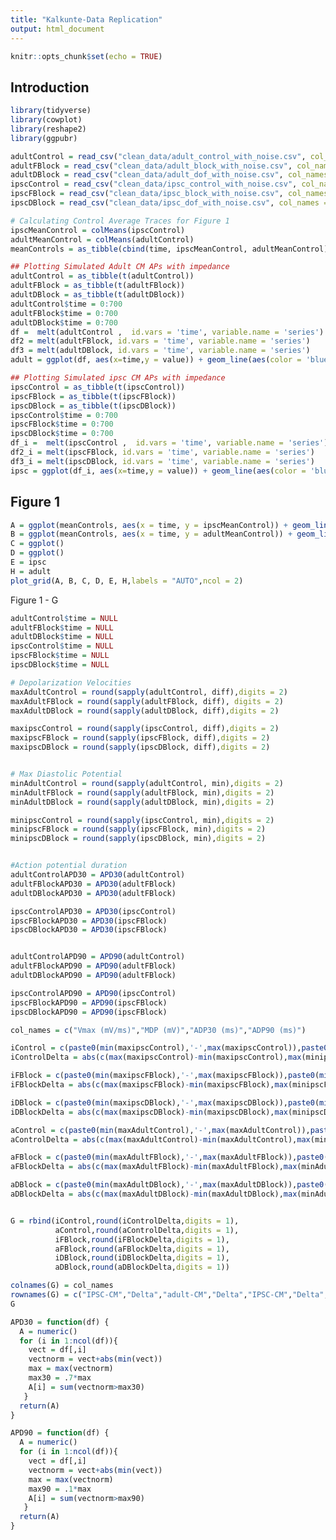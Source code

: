 ```yaml
---
title: "Kalkunte-Data Replication"
output: html_document
---
```


```r
knitr::opts_chunk$set(echo = TRUE)
```

## Introduction


```r
library(tidyverse)
library(cowplot)
library(reshape2)
library(ggpubr)
```

```r
adultControl = read_csv("clean_data/adult_control_with_noise.csv", col_names=FALSE)
adultFBlock = read_csv("clean_data/adult_block_with_noise.csv", col_names = FALSE)
adultDBlock = read_csv("clean_data/adult_dof_with_noise.csv", col_names = FALSE)
ipscControl = read_csv("clean_data/ipsc_control_with_noise.csv", col_names = FALSE)
ipscFBlock = read_csv("clean_data/ipsc_block_with_noise.csv", col_names = FALSE)
ipscDBlock = read_csv("clean_data/ipsc_dof_with_noise.csv", col_names = FALSE)

# Calculating Control Average Traces for Figure 1
ipscMeanControl = colMeans(ipscControl)
adultMeanControl = colMeans(adultControl)
meanControls = as_tibble(cbind(time, ipscMeanControl, adultMeanControl))

## Plotting Simulated Adult CM APs with impedance
adultControl = as_tibble(t(adultControl))
adultFBlock = as_tibble(t(adultFBlock))
adultDBlock = as_tibble(t(adultDBlock))
adultControl$time = 0:700
adultFBlock$time = 0:700
adultDBlock$time = 0:700
df =  melt(adultControl ,  id.vars = 'time', variable.name = 'series')
df2 = melt(adultFBlock, id.vars = 'time', variable.name = 'series')
df3 = melt(adultDBlock, id.vars = 'time', variable.name = 'series')
adult = ggplot(df, aes(x=time,y = value)) + geom_line(aes(color = 'blue')) + geom_line(data = df2, aes(x = time, y=value,color = 'green')) + geom_line(data = df3, aes(x = time, y=value,color = 'purple')) + xlab("Time(ms)")+ ylab("Membrane Potential (mV)") + scale_colour_manual(name = '', values =c('blue'='blue','green'='green','purple'='purple'), labels = c('Control','1-50% Ikr Block', 'Dofetilide Ikr Block'))

## Plotting Simulated ipsc CM APs with impedance
ipscControl = as_tibble(t(ipscControl))
ipscFBlock = as_tibble(t(ipscFBlock))
ipscDBlock = as_tibble(t(ipscDBlock))
ipscControl$time = 0:700
ipscFBlock$time = 0:700
ipscDBlock$time = 0:700
df_i =  melt(ipscControl ,  id.vars = 'time', variable.name = 'series')
df2_i = melt(ipscFBlock, id.vars = 'time', variable.name = 'series')
df3_i = melt(ipscDBlock, id.vars = 'time', variable.name = 'series')
ipsc = ggplot(df_i, aes(x=time,y = value)) + geom_line(aes(color = 'blue')) + geom_line(data = df2_i, aes(x = time, y=value,color = 'green')) + geom_line(data = df3_i, aes(x = time, y=value,color = 'purple')) ++ xlab("Time(ms)")+ ylab("Membrane Potential (mV)") + scale_colour_manual(name = '', values =c('blue'='blue','green'='green','purple'='purple'), labels = c('Control','1-50% Ikr Block', 'Dofetilide Ikr Block'))

```
## Figure 1
```r
A = ggplot(meanControls, aes(x = time, y = ipscMeanControl)) + geom_line() + ggtitle("Simulated Baseline iPSC-CM AP") + xlab("Time (ms)") + ylab("Membrane Potential (mV)")
B = ggplot(meanControls, aes(x = time, y = adultMeanControl)) + geom_line(color = "red") + ggtitle("Simulated Baseline Adult-CM AP") + xlab("Time (ms)") + ylab("Membrane Potential (mV)")
C = ggplot()
D = ggplot()
E = ipsc
H = adult
plot_grid(A, B, C, D, E, H,labels = "AUTO",ncol = 2)
```

Figure 1 - G
```r
adultControl$time = NULL
adultFBlock$time = NULL
adultDBlock$time = NULL
ipscControl$time = NULL
ipscFBlock$time = NULL
ipscDBlock$time = NULL

# Depolarization Velocities
maxAdultControl = round(sapply(adultControl, diff),digits = 2)
maxAdultFBlock = round(sapply(adultFBlock, diff), digits = 2)
maxAdultDBlock = round(sapply(adultDBlock, diff),digits = 2)

maxipscControl = round(sapply(ipscControl, diff),digits = 2)
maxipscFBlock = round(sapply(ipscFBlock, diff),digits = 2)
maxipscDBlock = round(sapply(ipscDBlock, diff),digits = 2)


# Max Diastolic Potential
minAdultControl = round(sapply(adultControl, min),digits = 2)
minAdultFBlock = round(sapply(adultFBlock, min),digits = 2)
minAdultDBlock = round(sapply(adultDBlock, min),digits = 2)

minipscControl = round(sapply(ipscControl, min),digits = 2)
minipscFBlock = round(sapply(ipscFBlock, min),digits = 2)
minipscDBlock = round(sapply(ipscDBlock, min),digits = 2)


#Action potential duration
adultControlAPD30 = APD30(adultControl)
adultFBlockAPD30 = APD30(adultFBlock)
adultDBlockAPD30 = APD30(adultFBlock)

ipscControlAPD30 = APD30(ipscControl)
ipscFBlockAPD30 = APD30(ipscFBlock)
ipscDBlockAPD30 = APD30(ipscFBlock)


adultControlAPD90 = APD90(adultControl)
adultFBlockAPD90 = APD90(adultFBlock)
adultDBlockAPD90 = APD90(adultFBlock)

ipscControlAPD90 = APD90(ipscControl)
ipscFBlockAPD90 = APD90(ipscFBlock)
ipscDBlockAPD90 = APD90(ipscFBlock)

col_names = c("Vmax (mV/ms)","MDP (mV)","ADP30 (ms)","ADP90 (ms)")

iControl = c(paste0(min(maxipscControl),'-',max(maxipscControl)),paste0(min(minipscControl),'-',max(minipscControl)),paste0(min(ipscControlAPD30),'-',max(ipscControlAPD30)),paste0(min(ipscControlAPD90),'-',max(ipscControlAPD90)))
iControlDelta = abs(c(max(maxipscControl)-min(maxipscControl),max(minipscControl)-min(minipscControl),max(ipscControlAPD30)-min(ipscControlAPD30),max(ipscControlAPD90)-min(ipscControlAPD90)))

iFBlock = c(paste0(min(maxipscFBlock),'-',max(maxipscFBlock)),paste0(min(minipscFBlock),'-',max(minipscFBlock)),paste0(min(ipscFBlockAPD30),'-',max(ipscFBlockAPD30)),paste0(min(ipscFBlockAPD90),'-',max(ipscFBlockAPD90)))
iFBlockDelta = abs(c(max(maxipscFBlock)-min(maxipscFBlock),max(minipscFBlock)-min(minipscFBlock),max(ipscFBlockAPD30)-min(ipscFBlockAPD30),max(ipscFBlockAPD90)-min(ipscFBlockAPD90)))

iDBlock = c(paste0(min(maxipscDBlock),'-',max(maxipscDBlock)),paste0(min(minipscDBlock),'-',max(minipscDBlock)),paste0(min(ipscDBlockAPD30),'-',max(ipscDBlockAPD30)),paste0(min(ipscDBlockAPD90),'-',max(ipscDBlockAPD90)))
iDBlockDelta = abs(c(max(maxipscDBlock)-min(maxipscDBlock),max(minipscDBlock)-min(minipscDBlock),max(ipscDBlockAPD30)-min(ipscDBlockAPD30),max(ipscDBlockAPD90)-min(ipscDBlockAPD90)))

aControl = c(paste0(min(maxAdultControl),'-',max(maxAdultControl)),paste0(min(minAdultControl),'-',max(minAdultControl)),paste0(min(adultControlAPD30),'-',max(adultControlAPD30)),paste0(min(adultControlAPD90),'-',max(adultControlAPD90)))
aControlDelta = abs(c(max(maxAdultControl)-min(maxAdultControl),max(minAdultControl)-min(minAdultControl),max(adultControlAPD30)-min(adultControlAPD30),max(adultControlAPD90)-min(adultControlAPD90)))

aFBlock = c(paste0(min(maxAdultFBlock),'-',max(maxAdultFBlock)),paste0(min(minAdultFBlock),'-',max(minAdultFBlock)),paste0(min(adultFBlockAPD30),'-',max(adultFBlockAPD30)),paste0(min(adultFBlockAPD90),'-',max(adultFBlockAPD90)))
aFBlockDelta = abs(c(max(maxAdultFBlock)-min(maxAdultFBlock),max(minAdultFBlock)-min(minAdultFBlock),max(adultFBlockAPD30)-min(adultFBlockAPD30),max(adultFBlockAPD90)-min(adultFBlockAPD90)))

aDBlock = c(paste0(min(maxAdultDBlock),'-',max(maxAdultDBlock)),paste0(min(minAdultDBlock),'-',max(minAdultDBlock)),paste0(min(adultDBlockAPD30),'-',max(adultDBlockAPD30)),paste0(min(adultDBlockAPD90),'-',max(adultDBlockAPD90)))
aDBlockDelta = abs(c(max(maxAdultDBlock)-min(maxAdultDBlock),max(minAdultDBlock)-min(minAdultDBlock),max(adultDBlockAPD30)-min(adultDBlockAPD30),max(adultDBlockAPD90)-min(adultDBlockAPD90)))


G = rbind(iControl,round(iControlDelta,digits = 1),
          aControl,round(aControlDelta,digits = 1),
          iFBlock,round(iFBlockDelta,digits = 1),
          aFBlock,round(aFBlockDelta,digits = 1),
          iDBlock,round(iDBlockDelta,digits = 1),
          aDBlock,round(aDBlockDelta,digits = 1))

colnames(G) = col_names
rownames(G) = c("IPSC-CM","Delta","adult-CM","Delta","IPSC-CM","Delta","adult-CM","Delta","IPSC-CM","Delta","adult-CM","Delta")
G

APD30 = function(df) {
  A = numeric() 
  for (i in 1:ncol(df)){
    vect = df[,i]
    vectnorm = vect+abs(min(vect))
    max = max(vectnorm)
    max30 = .7*max
    A[i] = sum(vectnorm>max30)
   }
  return(A)
}

APD90 = function(df) {
  A = numeric() 
  for (i in 1:ncol(df)){
    vect = df[,i]
    vectnorm = vect+abs(min(vect))
    max = max(vectnorm)
    max90 = .1*max
    A[i] = sum(vectnorm>max90)
   }
  return(A)
}
```



